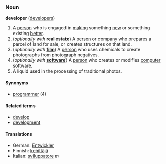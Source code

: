 === Noun ===
'''developer''' ([[developers]])

#A [[person]] who is engaged in [[make|making]] something [[new]] or something existing [[better]].
#(''optionally with'' '''real estate''') A [[person]] or company who prepares a parcel of land for sale, or creates structures on that land.
#(''optionally with'' '''[[film]]''') A [[person]] who uses chemicals to create photographs from photograph negatives.
#(''optionally with'' '''[[software]]''') A [[person]] who creates or modifies [[computer]] software.
#A liquid used in the processing of traditional photos.

====Synonyms====
*[[programmer]] (4)

====Related terms====
*[[develop]]
*[[development]]

====Translations====
*German: [[Entwickler]]
*Finnish: [[kehittäjä]]
*Italian: [[sviluppatore]] ''m''